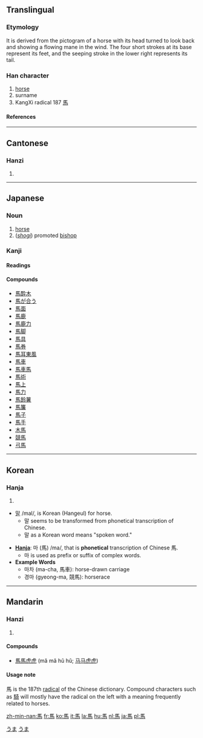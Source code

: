 {{see|马}}

==Translingual==
{{Han stroke|[http://www.edu.tw/EDU_WEB/EDU_MGT/MANDR/EDU6300001/allbook/bishuen/p203b.htm?open]}}
===Etymology===
It is derived from the pictogram of a horse with its head turned to look back and showing a flowing mane in the wind. The four short strokes at its base represent its feet, and the seeping stroke in the lower right represents its tail.
===Han character===
{{Han char|rn=187|rad=馬|as=00|sn=10|four=7132<sub>7</sub>|canj=尸手尸火 (SQSF)}}
#  [[horse]]
#   surname
#   KangXi radical 187 [[Wiktionary:Chinese radical index 馬|馬]]
====References====
{{Han ref|kx=1433.010|dkj=44572|dj=1956.340|hdz=74539.010|uh=99AC|ud=39340|bh=B0A8|bd=45224}}
----
==Cantonese==
===Hanzi===
{{yue-hanzi|jyut=maa5|y=ma5}}
# {{defn|Cantonese}}
----
== Japanese ==
[[Category:1000_Japanese_basic_words|うま]]


===Noun===
{{ja-noun|k|hira=うま|rom=uma}}
# [[horse]]
# (''[[shogi]]'') promoted [[bishop]]

===Kanji===
{{ja-kanji|grade=|rs=馬00}}
====Readings====
{{ja-readings|on=[[ば]] (ba), [[め]] (me), [[ま]] (ma)|kun=[[うま]] (uma), [[ま]] (ma)}}

====Compounds====
*[[馬酔木]]
*[[馬が合う]]
*[[馬面]]
*[[馬鹿]]
*[[馬鹿力]]
*[[馬脚]]
*[[馬具]]
*[[馬券]]
*[[馬耳東風]]
*[[馬車]]
*[[馬車馬]]
*[[馬術]]
*[[馬上]]
*[[馬力]]
*[[馬鈴薯]]
*[[馬簾]]
*[[馬子]]
*[[馬手]]
*[[木馬]]
*[[競馬]]
*[[弓馬]]

[[Category:ja:Mammals|うま]]

----
==Korean==
===Hanja===
{{ko-hanja|hangeul=[[말]]|eumhun=|rv=ma|mr=ma|y=ma}}
# {{defn|Korean}}


* [[말]] /mal/, is Korean (Hangeul) for horse.
** 말 seems to be transformed from phonetical transcription of Chinese.
** 말 as a Korean word means "spoken word."

* '''[[Hanja]]''': 마 (馬) /ma/, that is '''phonetical''' transcription of Chinese 馬.
** 마 is used as prefix or suffix of complex words.
* '''Example Words'''
** 마차 (ma-cha, 馬車): horse-drawn carriage
** 경마 (gyeong-ma, 競馬): horserace

----
==Mandarin==
===Hanzi===
{{cmn-hanzi|sim=马|pin=[[mǎ]] (ma3)|wg=ma<sup>3</sup>}}
# {{defn|Mandarin}}

====Compounds====
*[[馬馬虎虎]] (mǎ mǎ hǔ hǔ; [[马马虎虎]])

====Usage note====
馬 is the 187th [[Wiktionary:Chinese radical index|radical]] of the Chinese dictionary.  Compound characters such as [[騎]] will mostly have the radical on the left with a meaning frequently related to horses.

[[zh-min-nan:馬]]
[[fr:馬]]
[[ko:馬]]
[[it:馬]]
[[la:馬]]
[[hu:馬]]
[[nl:馬]]
[[ja:馬]]
[[pl:馬]]